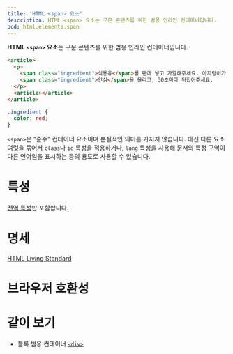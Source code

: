 ```yaml
---
title: 'HTML <span> 요소'
description: HTML <span> 요소는 구문 콘텐츠를 위한 범용 인라인 컨테이너입니다.
bcd: html.elements.span
---
```


**HTML `<span>` 요소**는 구문 콘텐츠를 위한 범용 인라인 컨테이너입니다.

<HTMLDemo height={80}>

```html
<article>
  <p>
    <span class="ingredient">식용유</span>를 팬에 넣고 가열해주세요. 아지랑이가 피어오르기 시작하면 준비해뒀던
    <span class="ingredient">안심</span>을 올리고, 30초마다 뒤집어주세요.
  </p>
  <article></article>
</article>
```

```css
.ingredient {
  color: red;
}
```

</HTMLDemo>

`<span>`은 "순수" 컨테이너 요소이며 본질적인 의미를 가지지 않습니다. 대신 다른 요소 여럿을 묶어서 `class`나 `id` 특성을 적용하거나, `lang` 특성을 사용해 문서의 특정 구역이 다른 언어임을 표시하는 등의 용도로 사용할 수 있습니다.

# 특성

[전역 특성](/docs/Web/HTML/Global_attributes)만 포함합니다.

# 명세

[HTML Living Standard](https://html.spec.whatwg.org/multipage/text-level-semantics.html#the-span-element)

# 브라우저 호환성

<BrowserCompat data={bcd} />

# 같이 보기

- 블록 범용 컨테이너 [`<div>`](./div)
